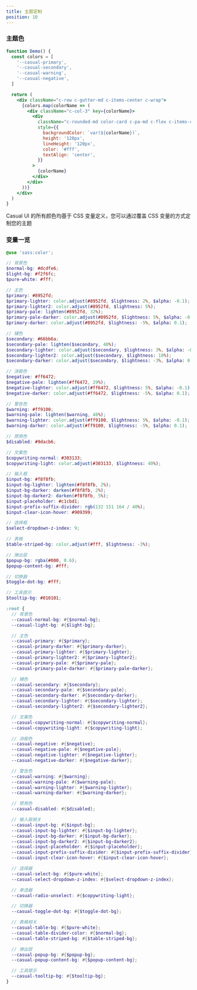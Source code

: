 ```yaml
---
title: 主题定制
position: 10
---
```


### 主题色

```jsx live
function Demo() {
  const colors = [
    '--casual-primary',
    '--casual-secondary',
    '--casual-warning',
    '--casual-negative',
  ]

  return (
    <div className="c-row c-gutter-md c-items-center c-wrap">
      {colors.map(colorName => (
        <div className="c-col-3" key={colorName}>
          <div
            className="c-rounded-md color-card c-pa-md c-flex c-items-center c-justify-center"
            style={{
              backgroundColor: `var(${colorName})`,
              height: '120px',
              lineHeight: '120px',
              color: '#fff',
              textAlign: 'center',
            }}
          >
            {colorName}
          </div>
        </div>
      ))}
    </div>
  )
}
```

Casual UI 的所有颜色均基于 CSS 变量定义，您可以通过覆盖 CSS 变量的方式定制您的主题

### 变量一览

```scss title="packages/styles/variables.scss"
@use 'sass:color';

// 背景色
$normal-bg: #dcdfe6;
$light-bg: #f2f6fc;
$pure-white: #fff;

// 主色
$primary: #8952fd;
$primary-lighter: color.adjust(#8952fd, $lightness: 2%, $alpha: -0.1);
$primary-lighter2: color.adjust(#8952fd, $lightness: 5%);
$primary-pale: lighten(#8952fd, 32%);
$primary-pale-darker: color.adjust(#8952fd, $lightness: 5%, $alpha: -0.9);
$primary-darker: color.adjust(#8952fd, $lightness: -5%, $alpha: 0.1);

// 辅色
$secondary: #66bb6a;
$secondary-pale: lighten($secondary, 40%);
$secondary-lighter: color.adjust($secondary, $lightness: 3%, $alpha: -0.1);
$secondary-lighter2: color.adjust($secondary, $lightness: 10%);
$secondary-darker: color.adjust($secondary, $lightness: -3%, $alpha: 0.1);

// 消极色
$negative: #ff6472;
$negative-pale: lighten(#ff6472, 29%);
$negative-lighter: color.adjust(#ff6472, $lightness: 5%, $alpha: -0.1);
$negative-darker: color.adjust(#ff6472, $lightness: -5%, $alpha: 0.1);

// 警告色
$warning: #ff9100;
$warning-pale: lighten($warning, 48%);
$warning-lighter: color.adjust(#ff9100, $lightness: 5%, $alpha: -0.1);
$warning-darker: color.adjust(#ff9100, $lightness: -5%, $alpha: 0.1);

// 禁用色
$disabled: #9dacb6;

// 文案色
$copywriting-normal: #303133;
$copywriting-light: color.adjust(#303133, $lightness: 40%);

// 输入框
$input-bg: #f8f8fb;
$input-bg-lighter: lighten(#f8f8fb, 2%);
$input-bg-darker: darken(#f8f8fb, 2%);
$input-bg-darker2: darken(#f8f8fb, 5%);
$input-placeholder: #c1cbd1;
$input-prefix-suffix-divider: rgb(132 151 164 / 40%);
$input-clear-icon-hover: #909399;

// 选择框
$select-dropdown-z-index: 9;

// 表格
$table-striped-bg: color.adjust(#fff, $lightness: -3%);

// 弹出层
$popup-bg: rgba(#000, 0.6);
$popup-content-bg: #fff;

// 切换器
$toggle-dot-bg: #fff;

// 工具提示
$tooltip-bg: #010101;

:root {
  // 背景色
  --casual-normal-bg: #{$normal-bg};
  --casual-light-bg: #{$light-bg};

  // 主色
  --casual-primary: #{$primary};
  --casual-primary-darker: #{$primary-darker};
  --casual-primary-lighter: #{$primary-lighter};
  --casual-primary-lighter2: #{$primary-lighter2};
  --casual-primary-pale: #{$primary-pale};
  --casual-primary-pale-darker: #{$primary-pale-darker};

  // 辅色
  --casual-secondary: #{$secondary};
  --casual-secondary-pale: #{$secondary-pale};
  --casual-secondary-darker: #{$secondary-darker};
  --casual-secondary-lighter: #{$secondary-lighter};
  --casual-secondary-lighter2: #{$secondary-lighter2};

  // 文案色
  --casual-copywriting-normal: #{$copywriting-normal};
  --casual-copywriting-light: #{$copywriting-light};

  // 消极色
  --casual-negative: #{$negative};
  --casual-negative-pale: #{$negative-pale};
  --casual-negative-lighter: #{$negative-lighter};
  --casual-negative-darker: #{$negative-darker};

  // 警告色
  --casual-warning: #{$warning};
  --casual-warning-pale: #{$warning-pale};
  --casual-warning-lighter: #{$warning-lighter};
  --casual-warning-darker: #{$warning-darker};

  // 禁用色
  --casual-disabled: #{$disabled};

  // 输入框相关
  --casual-input-bg: #{$input-bg};
  --casual-input-bg-lighter: #{$input-bg-lighter};
  --casual-input-bg-darker: #{$input-bg-darker};
  --casual-input-bg-darker2: #{$input-bg-darker2};
  --casual-input-placeholder: #{$input-placeholder};
  --casual-input-prefix-suffix-divider: #{$input-prefix-suffix-divider};
  --casual-input-clear-icon-hover: #{$input-clear-icon-hover};

  // 选择器
  --casual-select-bg: #{$pure-white};
  --casual-select-dropdown-z-index: #{$select-dropdown-z-index};

  // 单选器
  --casual-radio-unselect: #{$copywriting-light};

  // 切换器
  --casual-toggle-dot-bg: #{$toggle-dot-bg};

  // 表格相关
  --casual-table-bg: #{$pure-white};
  --casual-table-divider-color: #{$normal-bg};
  --casual-table-striped-bg: #{$table-striped-bg};

  // 弹出层
  --casual-popup-bg: #{$popup-bg};
  --casual-popup-content-bg: #{$popup-content-bg};

  // 工具提示
  --casual-tooltip-bg: #{$tooltip-bg};
}
```

